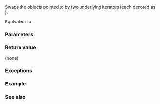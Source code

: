 {{title|iter_swap{{small|(ranges::stride_view::''iterator'')}}}}
{{cpp/ranges/stride_view/navbar}}

{{ddcl|since=c++23|
friend constexpr void iter_swap( const /*iterator*/&amp; x, const /*iterator*/&amp; y )
    noexcept( /*see below*/ )
        requires std::indirectly_swappable&lt;ranges::iterator_t&lt;Base&gt;&gt;;
}}

Swaps the objects pointed to by two underlying iterators (each denoted as {{rlpi|/#Data members|current_}}).

Equivalent to {{c|ranges::iter_swap(x.current_, y.current_);}}.

{{cpp/hidden friend|{{tt|stride_view::''iterator''&lt;Const&gt;}}}}

===Parameters===
{{par begin}}
{{par|x, y|{{rlp|/|iterator}}s}}
{{par end}}

===Return value===
(none)

===Exceptions===
{{noexcept|noexcept(ranges::iter_swap(x.current_, y.current_))}}

===Example===
{{example}}

===See also===
{{dsc begin}}
{{dsc inc|cpp/iterator/ranges/dsc iter swap}}
{{dsc inc|cpp/algorithm/dsc iter swap}}
{{dsc end}}

{{langlinks|de|es|ja|ru|zh}}